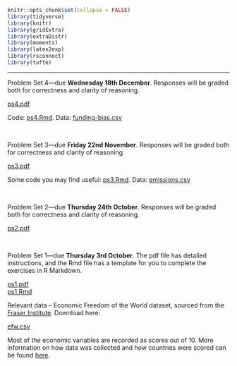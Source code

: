 ```r
knitr::opts_chunk$set(collapse = FALSE)
library(tidyverse)
library(knitr)
library(gridExtra)
library(extraDistr)
library(moments)
library(latex2exp)
library(rsconnect)
library(tufte)
```

---

Problem Set 4---due **Wednesday 18th December**. Responses will be graded both for correctness and clarity of reasoning.   

<a href="./ps/ps4.pdf" download>ps4.pdf</a>

Code:  <a href="./ps/ps4.Rmd" download>ps4.Rmd</a>. Data: <a href="./data/funding-bias.csv" download>funding-bias.csv</a>

\ 


Problem Set 3---due **Friday 22nd November**. Responses will be graded both for correctness and clarity of reasoning.   

<a href="./ps/ps3.pdf" download>ps3.pdf</a>

Some code you may find useful: <a href="./ps/ps3.Rmd" download>ps3.Rmd</a>. Data: <a href="./data/emissions.csv" download>emissions.csv</a>

\ 

Problem Set 2---due **Thursday 24th October**. Responses will be graded both for correctness and clarity of reasoning.   

<a href="./ps/ps2.pdf" download>ps2.pdf</a>

\ 

Problem Set 1---due **Thursday 3rd October**. The pdf file has detailed instructions, and the Rmd file has a template for you to complete the exercises in R Markdown.  

<a href="./ps/ps1.pdf" download>ps1.pdf</a>  
<a href="./ps/ps1.Rmd" download>ps1.Rmd</a>  

Relevant data -- Economic Freedom of the World dataset, sourced from the <a href="https://www.fraserinstitute.org/economic-freedom/">Fraser Institute</a>. Download here:  

<a href="./data/efw.csv" download>efw.csv</a>  

Most of the economic variables are recorded as scores out of 10. More information on how data was collected and how countries were scored can be found <a href="https://www.fraserinstitute.org/economic-freedom/approach">here</a>. 
